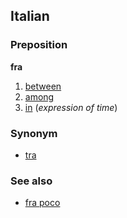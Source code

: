 ==Italian==
===Preposition===
'''fra'''

# [[between]]
# [[among]]
# [[in]] (''expression of time'')

===Synonym===
*[[tra]]

===See also===
*[[fra poco]]